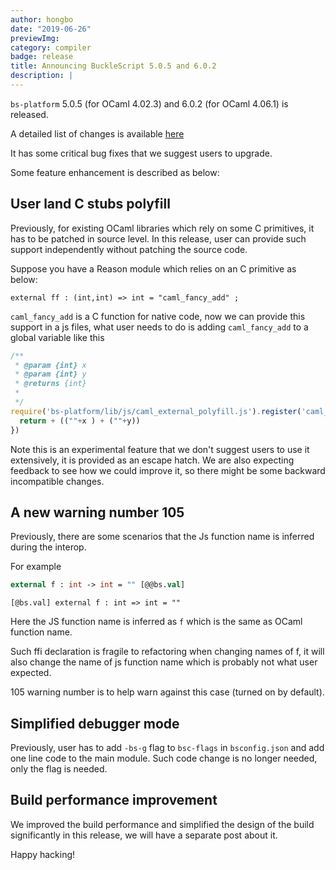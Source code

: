 ```yaml
---
author: hongbo
date: "2019-06-26" 
previewImg:
category: compiler
badge: release
title: Announcing BuckleScript 5.0.5 and 6.0.2
description: |
---
```


`bs-platform` 5.0.5 (for OCaml 4.02.3) and 6.0.2 (for OCaml 4.06.1) is
released.

A detailed list of changes is available
[here](https://github.com/BuckleScript/bucklescript/blob/master/Changes.md#505)

It has some critical bug fixes that we suggest users to upgrade.

Some feature enhancement is described as below:

## User land C stubs polyfill 

Previously, for existing OCaml libraries which rely on some C primitives, it
has to be patched in source level. In this release, user can provide such
support independently without patching the source code.

Suppose you have a Reason module which relies on an C primitive as below:

```reason
external ff : (int,int) => int = "caml_fancy_add" ;
```

`caml_fancy_add` is a C function for native code, now we can provide this
support in a js files, what user needs to do is adding `caml_fancy_add` to a
global variable like this

```js
/**
 * @param {int} x 
 * @param {int} y
 * @returns {int}
 * 
 */
require('bs-platform/lib/js/caml_external_polyfill.js').register('caml_fancy_add',function(x,y){
  return + ((""+x ) + (""+y))
})
```

Note this is an experimental feature that we don't suggest users to use it
extensively, it is provided as an escape hatch. We are also expecting feedback
to see how we could improve it, so there might be some backward incompatible
changes.

## A new warning number 105

Previously, there are some scenarios that the Js function name is inferred
during the interop.

For example
```ocaml
external f : int -> int = "" [@@bs.val]
```
```reason
[@bs.val] external f : int => int = "" 
```
Here the JS function name is inferred as `f` which is the same as OCaml
function name.

Such ffi declaration is fragile to refactoring when changing names of f, it
will also change the name of js function name which is probably not what user
expected.

105 warning number is to help warn against this case (turned on by default).

## Simplified debugger mode

Previously, user has to add `-bs-g` flag to `bsc-flags` in `bsconfig.json` and
add one line code to the main module. Such code change is no longer needed,
only the flag is needed.

## Build performance improvement

We improved the build performance and simplified the design of the build
significantly in this release, we will have a separate post about it.

Happy hacking!
